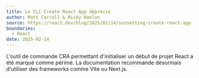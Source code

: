 ```yaml
---
title: Le CLI Create React App déprécié
author: Matt Carroll & Ricky Hanlon
source: https://react.dev/blog/2025/02/14/sunsetting-create-react-app
boundaries:
  - React
date: 2025-02-14
---
```


L'outil de commande CRA permettant d'initialiser un début de projet React a été marqué comme périmé. La documentation recommande désormais d'utiliser des frameworks comme Vite ou Next.js.

